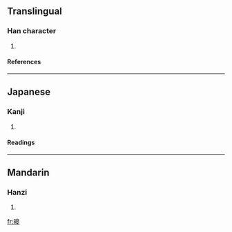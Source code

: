 ==Translingual==
===Han character===
{{Han char|rn=72|rad=日|as=10|sn=14|four=|canj=日竹日十 (AHAJ), X日竹日十 (XAHAJ)}}
# {{defn|Han|sort=日10}}
====References====
{{Han ref|kx=0499.020|dkj=14101|dj=0868.050|hdz=21530.090|uh=66A4|ud=26276}}

----
==Japanese==
===Kanji===
{{ja-kanji|grade=|rs=日10}}
# {{defn|Japanese}} 
====Readings====
{{ja-readings|on=[[こう]] (kō), [[ごう]] (gō)|kun=[[あきらか]] (akiraka)}}

----
==Mandarin==
===Hanzi===
{{cmn-hanzi|pin=[[hào]] (hao4)|wg=hao<sup>4</sup>}}
# {{defn|Mandarin}}

[[fr:暤]]